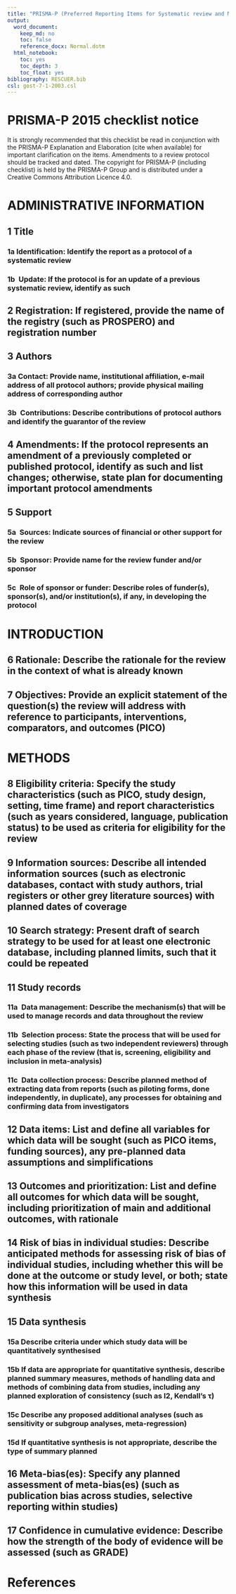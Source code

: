 ```yaml
---
title: "PRISMA-P (Preferred Reporting Items for Systematic review and Meta-Analysis Protocols) 2015 checklist: recommended items to address in a systematic review protocol / From: Shamseer L, Moher D, Clarke M, Ghersi D, Liberati A, Petticrew M, Shekelle P, Stewart L, PRISMA-P Group. Preferred reporting items for systematic review and meta-analysis protocols (PRISMA-P) 2015: elaboration and explanation. BMJ. 2015 Jan 2;349(jan02 1):g7647"
output:
  word_document:
    keep_md: no
    toc: false
    reference_docx: Normal.dotm
  html_notebook:
    toc: yes
    toc_depth: 3
    toc_float: yes
bibliography: RESCUER.bib
csl: gost-7-1-2003.csl
---
```


# PRISMA-P 2015 checklist notice

It is strongly recommended that this checklist be read in conjunction with the PRISMA-P Explanation and Elaboration (cite when available) for important clarification on the items. Amendments to a review protocol should be tracked and dated. The copyright for PRISMA-P (including checklist) is held by the PRISMA-P Group and is distributed under a Creative Commons Attribution Licence 4.0.

# ADMINISTRATIVE INFORMATION

## 1 Title

### 1a Identification: Identify the report as a protocol of a systematic review



### 1b Update: If the protocol is for an update of a previous systematic review, identify as such



## 2 Registration: If registered, provide the name of the registry (such as PROSPERO) and registration number



## 3 Authors

### 3a Contact: Provide name, institutional affiliation, e-mail address of all protocol authors; provide physical mailing address of corresponding author



### 3b Contributions: Describe contributions of protocol authors and identify the guarantor of the review



## 4 Amendments: If the protocol represents an amendment of a previously completed or published protocol, identify as such and list changes; otherwise, state plan for documenting important protocol amendments



## 5 Support

### 5a Sources: Indicate sources of financial or other support for the review



### 5b Sponsor: Provide name for the review funder and/or sponsor



### 5c Role of sponsor or funder: Describe roles of funder(s), sponsor(s), and/or institution(s), if any, in developing the protocol



# INTRODUCTION

## 6 Rationale: Describe the rationale for the review in the context of what is already known



## 7 Objectives: Provide an explicit statement of the question(s) the review will address with reference to participants, interventions, comparators, and outcomes (PICO)



# METHODS

## 8 Eligibility criteria: Specify the study characteristics (such as PICO, study design, setting, time frame) and report characteristics (such as years considered, language, publication status) to be used as criteria for eligibility for the review



## 9 Information sources: Describe all intended information sources (such as electronic databases, contact with study authors, trial registers or other grey literature sources) with planned dates of coverage



## 10 Search strategy: Present draft of search strategy to be used for at least one electronic database, including planned limits, such that it could be repeated



## 11 Study records

### 11a Data management: Describe the mechanism(s) that will be used to manage records and data throughout the review



### 11b Selection process: State the process that will be used for selecting studies (such as two independent reviewers) through each phase of the review (that is, screening, eligibility and inclusion in meta-analysis)



### 11c Data collection process: Describe planned method of extracting data from reports (such as piloting forms, done independently, in duplicate), any processes for obtaining and confirming data from investigators



## 12 Data items: List and define all variables for which data will be sought (such as PICO items, funding sources), any pre-planned data assumptions and simplifications



## 13 Outcomes and prioritization: List and define all outcomes for which data will be sought, including prioritization of main and additional outcomes, with rationale



## 14 Risk of bias in individual studies: Describe anticipated methods for assessing risk of bias of individual studies, including whether this will be done at the outcome or study level, or both; state how this information will be used in data synthesis



## 15 Data synthesis

### 15a Describe criteria under which study data will be quantitatively synthesised



### 15b If data are appropriate for quantitative synthesis, describe planned summary measures, methods of handling data and methods of combining data from studies, including any planned exploration of consistency (such as I2, Kendall’s τ)



### 15c Describe any proposed additional analyses (such as sensitivity or subgroup analyses, meta-regression)



### 15d If quantitative synthesis is not appropriate, describe the type of summary planned



## 16 Meta-bias(es): Specify any planned assessment of meta-bias(es) (such as publication bias across studies, selective reporting within studies)



## 17 Confidence in cumulative evidence: Describe how the strength of the body of evidence will be assessed (such as GRADE)



# References
